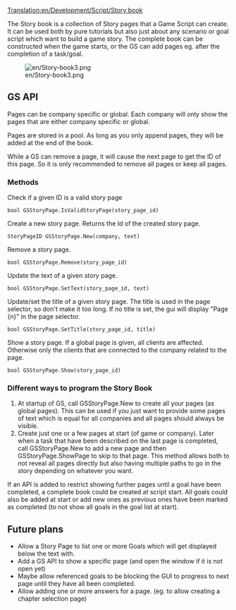 [[Translation:en/Development/Script/Story book]]
{{en/Note|This page describe ongoing work that haven't been decided to go into trunk yet}}

The Story book is a collection of Story pages that a Game Script can create. It can be used both by pure tutorials but also just about any scenario or goal script which want to build a game story. The complete book can be constructed when the game starts, or the GS can add pages eg. after the completion of a task/goal.

[[File:en/Story-book3.png]]

== GS API ==
Pages can be company specific or global. Each company will only show the pages that are either company specific or global.

Pages are stored in a pool. As long as you only append pages, they will be added at the end of the book.

While a GS can remove a page, it will cause the next page to get the ID of this page. So it is only recommended to remove all pages or keep all pages.

=== Methods ===
Check if a given ID is a valid story page
 bool GSStoryPage.IsValidStoryPage(story_page_id)

Create a new story page. Returns the Id of the created story page.
 StoryPageID GSStoryPage.New(company, text)

Remove a story page.
 bool GSStoryPage.Remove(story_page_id)

Update the text of a given story page.
 bool GSStoryPage.SetText(story_page_id, text)

Update/set the title of a given story page. The title is used in the page selector, so don't make it too long. If no title is set, the gui will display "Page {n}" in the page selector.
 bool GSStoryPage.SetTitle(story_page_id, title)

Show a story page. If a global page is given, all clients are affected. Otherwise only the clients that are connected to the company related to the page.
 bool GSStoryPage.Show(story_page_id)

=== Different ways to program the Story Book ===
# At startup of GS, call GSStoryPage.New to create all your pages (as global pages). This can be used if you just want to provide some pages of text which is equal for all companies and all pages should always be visible.
# Create just one or a few pages at start (of game or company). Later when a task that have been described on the last page is completed, call GSStoryPage.New to add a new page and then GSStoryPage.ShowPage to skip to that page. This method allows both to not reveal all pages directly but also having multiple paths to go in the story depending on whatever you want.

If an API is added to restrict showing further pages until a goal have been completed, a complete book could be created at script start. All goals could also be added at start or add new ones as previous ones have been marked as completed (to not show all goals in the goal list at start). 

== Future plans ==
* Allow a Story Page to list one or more Goals which will get displayed below the text with.
* Add a GS API to show a specific page (and open the window if it is not open yet)
* Maybe allow referenced goals to be blocking the GUI to progress to next page until they have all been completed.
* Allow adding one or more answers for a page. (eg. to allow creating a chapter selection page)